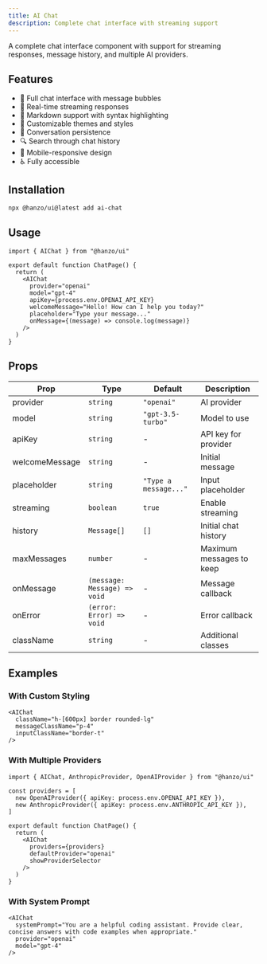 ```yaml
---
title: AI Chat
description: Complete chat interface with streaming support
---
```


A complete chat interface component with support for streaming responses, message history, and multiple AI providers.

## Features

- 💬 Full chat interface with message bubbles
- 🔄 Real-time streaming responses
- 📝 Markdown support with syntax highlighting
- 🎨 Customizable themes and styles
- 💾 Conversation persistence
- 🔍 Search through chat history
- 📱 Mobile-responsive design
- ♿ Fully accessible

## Installation

```bash
npx @hanzo/ui@latest add ai-chat
```

## Usage

```tsx
import { AIChat } from "@hanzo/ui"

export default function ChatPage() {
  return (
    <AIChat
      provider="openai"
      model="gpt-4"
      apiKey={process.env.OPENAI_API_KEY}
      welcomeMessage="Hello! How can I help you today?"
      placeholder="Type your message..."
      onMessage={(message) => console.log(message)}
    />
  )
}
```

## Props

| Prop           | Type                         | Default               | Description              |
| -------------- | ---------------------------- | --------------------- | ------------------------ |
| provider       | `string`                     | `"openai"`            | AI provider              |
| model          | `string`                     | `"gpt-3.5-turbo"`     | Model to use             |
| apiKey         | `string`                     | -                     | API key for provider     |
| welcomeMessage | `string`                     | -                     | Initial message          |
| placeholder    | `string`                     | `"Type a message..."` | Input placeholder        |
| streaming      | `boolean`                    | `true`                | Enable streaming         |
| history        | `Message[]`                  | `[]`                  | Initial chat history     |
| maxMessages    | `number`                     | -                     | Maximum messages to keep |
| onMessage      | `(message: Message) => void` | -                     | Message callback         |
| onError        | `(error: Error) => void`     | -                     | Error callback           |
| className      | `string`                     | -                     | Additional classes       |

## Examples

### With Custom Styling

```tsx
<AIChat
  className="h-[600px] border rounded-lg"
  messageClassName="p-4"
  inputClassName="border-t"
/>
```

### With Multiple Providers

```tsx
import { AIChat, AnthropicProvider, OpenAIProvider } from "@hanzo/ui"

const providers = [
  new OpenAIProvider({ apiKey: process.env.OPENAI_API_KEY }),
  new AnthropicProvider({ apiKey: process.env.ANTHROPIC_API_KEY }),
]

export default function ChatPage() {
  return (
    <AIChat
      providers={providers}
      defaultProvider="openai"
      showProviderSelector
    />
  )
}
```

### With System Prompt

```tsx
<AIChat
  systemPrompt="You are a helpful coding assistant. Provide clear, concise answers with code examples when appropriate."
  provider="openai"
  model="gpt-4"
/>
```
